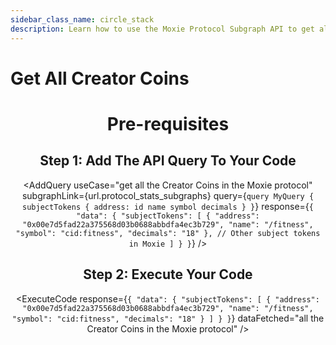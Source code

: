 ```yaml
---
sidebar_class_name: circle_stack
description: Learn how to use the Moxie Protocol Subgraph API to get all the Creator Coins in the Moxie protocol.
---
```



# Get All Creator Coins

<Header
  useCase="get all the Creator Coins in the Moxie protocol"
  apiName="Moxie Protocol Subgraph"
/>

# Pre-requisites

<Prerequisites />

## Step 1: Add The API Query To Your Code

<AddQuery
  useCase="get all the Creator Coins in the Moxie protocol"
  subgraphLink={url.protocol_stats_subgraphs}
  query={`query MyQuery {
  subjectTokens {
    address: id
    name
    symbol
    decimals
  }
}`}
  response={`{
  "data": {
    "subjectTokens": [
      {
        "address": "0x00e7d5fad22a375568d03b0688abbdfa4ec3b729",
        "name": "/fitness",
        "symbol": "cid:fitness",
        "decimals": "18"
      },
      // Other subject tokens in Moxie
    ]
  }
}`}
/>

## Step 2: Execute Your Code

<ExecuteCode
  response={`{
  "data": {
    "subjectTokens": [
      {
        "address": "0x00e7d5fad22a375568d03b0688abbdfa4ec3b729",
        "name": "/fitness",
        "symbol": "cid:fitness",
        "decimals": "18"
      }
    ]
  }
}`}
  dataFetched="all the Creator Coins in the Moxie protocol"
/>

<DeveloperSupport />
